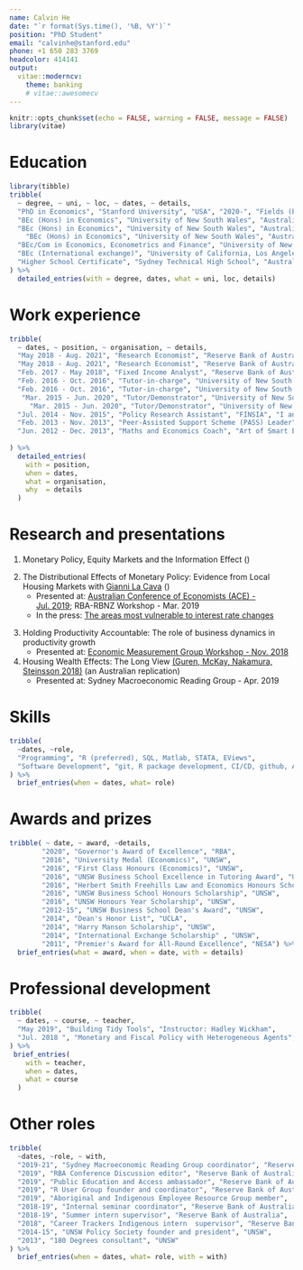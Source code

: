 ```yaml
---
name: Calvin He
date: "`r format(Sys.time(), '%B, %Y')`"
position: "PhD Student"
email: "calvinhe@stanford.edu"
phone: +1 650 283 3769
headcolor: 414141
output: 
  vitae::moderncv:
    theme: banking
    # vitae::awesomecv
---
```

```r
knitr::opts_chunk$set(echo = FALSE, warning = FALSE, message = FALSE)
library(vitae)
```

# Education
```r
library(tibble)
tribble(
  ~ degree, ~ uni, ~ loc, ~ dates, ~ details,
  "PhD in Economics", "Stanford University", "USA", "2020-", "Fields (Planned): Macroeconomics and Finance",
  "BEc (Hons) in Economics", "University of New South Wales", "Australia", "2016", "University Medal and First Class honours; WAM: 92.33",
  "BEc (Hons) in Economics", "University of New South Wales", "Australia", "2016", "Honours thesis: Sovereign Default Risk and the Fiscal Spending Multiplier",
    "BEc (Hons) in Economics", "University of New South Wales", "Australia", "2016", "Supervisors: Richard Holden, Mariano Kulish and James Morley",
  "BEc/Com in Economics, Econometrics and Finance", "University of New South Wales", "Australia", "2012 - 2015", "WAM: 89.11",
  "BEc (International exchange)", "University of California, Los Angeles", "USA", "Jan. - Jun. 2014", "GPA: 3.96",
  "Higher School Certificate", "Sydney Technical High School", "Australia", "2006 - 2011", "ATAR: 99.35"
) %>% 
  detailed_entries(with = degree, dates, what = uni, loc, details)
```

# Work experience
```r
tribble(
  ~ dates, ~ position, ~ organisation, ~ details,
  "May 2018 - Aug. 2021", "Research Economist", "Reserve Bank of Australia", "I undertake longer-term research on the Australian economy and monetary policy.",
  "May 2018 - Aug. 2021", "Research Economist", "Reserve Bank of Australia", "Research focus: monetary policy shocks and identification, heterogeneous effects of monetary policy, housing market dynamics, firm productivity and life-cycle, forecasting methods, and macrofinancial linkages.",
  "Feb. 2017 - May 2018", "Fixed Income Analyst", "Reserve Bank of Australia", "I worked in the Reserve Bank's Domestic Markets department, analysing fixed income activity in Australia or by Australian companies. This included daily monitoring of bond and derivative markets, and analytical work on long-term trends and relationships in securities pricing, issuance, and turnover.",
  "Feb. 2016 - Oct. 2016", "Tutor-in-charge", "University of New South Wales - School of Economics", "Managed a course with over 1,000 students and a team of over 20 tutors.",
  "Feb. 2016 - Oct. 2016", "Tutor-in-charge", "University of New South Wales - School of Economics", "Awarded the 2016 UNSW Business School Excellence in Tutoring Award.",
   "Mar. 2015 - Jun. 2020", "Tutor/Demonstrator", "University of New South Wales - School of Economics", "Tutor for Microeconomics 1 (Econ1101) - 2015 (S1 and S2), 2016 (S1 and S2), 2019 (T1 and T2).",
     "Mar. 2015 - Jun. 2020", "Tutor/Demonstrator", "University of New South Wales - School of Economics", "Student satisfaction: 92%.",
  "Jul. 2014 - Nov. 2015", "Policy Research Assistant", "FINSIA", "I analysed and produced policy strategies on issues relating to the financial services sector such as superannuation, tax reform and financial advice.",
  "Feb. 2013 - Nov. 2013", "Peer-Assisted Support Scheme (PASS) Leader", "University of New South Wales - School of Economics" , "With various PASS leaders, I communicated and delivered content to students for an introductory statistics course in a workshop setting.",
  "Jun. 2012 - Dec. 2013", "Maths and Economics Coach", "Art of Smart Education", "I privately coached high school students, ranging from years 8 to 12, in maths and/or economics."
  
) %>% 
  detailed_entries(
    with = position, 
    when = dates,
    what = organisation,
    why  = details
  )
```

# Research and presentations
1. Monetary Policy, Equity Markets and the Information Effect ([\textcolor{blue}{RBA Research Discussion Paper 2021-04)}](https://www.rba.gov.au/publications/rdp/2021/2021-04.html))

\quad \textit{Abstract: Central banks analyse copious amounts of information to assess the economic outlook to then set monetary policy. So, could changes in monetary policy reveal some additional information about the economic outlook to the public? This channel is known as the ‘information effect’. The information effect posits that, in addition to the usual effects of monetary policy, agents interpret an interest rate increase as signalling some additional positive economic information. This effect, if strong enough, could then lead to dynamics where an increase in interest rates causes an expansion in economic activity.}\par
\quad \textit{I evaluate whether the information effect can be detected in Australia through the lens of equity markets. I find that, contrary to the predictions of the information effect, a surprise monetary tightening from a monetary policy announcement causes equity prices to fall. I also show that this response in equity prices is, at least in part, driven by downward adjustments in expected earnings growth. These responses are consistent with conventional views of the effects of monetary policy. However, looking beyond monetary policy announcements yields some evidence that an information effect could be present through other forms of Reserve Bank of Australia (RBA) communication. I find speeches delivered by the RBA Governor generate responses in equity prices and earnings forecasts consistent with the information effect. But this result appears to be the exception rather than the rule. For most monetary policy communication, at least in equity markets, the information effect is not an important channel of monetary policy.}

2. The Distributional Effects of Monetary Policy: Evidence from Local Housing Markets with [Gianni La Cava](https://www.linkedin.com/in/gianni-la-cava-55271a35?originalSubdomain=au) ([\textcolor{blue}{RBA Research Discussion Paper 2020-02}](https://www.rba.gov.au/publications/rdp/2020/2020-02.html))
    * Presented at: [Australian Conference of Economists (ACE) - Jul. 2019](https://www.ace2019.org.au/); RBA-RBNZ Workshop - Mar. 2019 
    * In the press: [The areas most vulnerable to interest rate changes](https://www.smh.com.au/business/the-economy/the-areas-most-vulnerable-to-interest-rate-changes-20190715-p527gf.html)
  
\quad \textit{Abstract: We document that the effect of monetary policy on housing prices varies substantially by local housing market. We show that this heterogeneity across local housing markets can be partly explained by variation in housing supply conditions – housing prices are typically more sensitive to changes in interest rates in areas where land is more expensive. But other factors are important too. Specifically, we find the sensitivity is greater in areas where incomes are relatively high, households are more indebted and there are more investors. Taken together, this suggests that the state of the economy can affect the sensitivity of housing prices to monetary policy. We also directly explore how monetary policy affects housing wealth inequality. We find that housing prices in more expensive areas are more sensitive to changes in interest rates than in cheaper areas. This suggests that lower interest rates increase housing wealth inequality, while higher rates do the opposite. However, these effects appear to be temporary.}
   
3. Holding Productivity Accountable: The role of business dynamics in productivity growth
    * Presented at: [Economic Measurement Group Workshop - Nov. 2018](https://www.business.unsw.edu.au/research-site/centreforappliedeconomicresearch-site/Documents/emg2018-3_CHe_Holding-Productivity-Accountable-UNSW-EMG-Workshop.pdf)
4.  Housing Wealth Effects: The Long View [(Guren, McKay, Nakamura, Steinsson 2018)](https://www.nber.org/papers/w24729) (an Australian replication)
    * Presented at: Sydney Macroeconomic Reading Group - Apr. 2019 

# Skills
```r
tribble(
  ~dates, ~role,
  "Programming", "R (preferred), SQL, Matlab, STATA, EViews",
  "Software Development", "git, R package development, CI/CD, github, Azure DevOps",
) %>% 
  brief_entries(when = dates, what= role)
```
<!-- # Work in Progress -->
# Awards and prizes
```r
tribble( ~ date, ~ award, ~details,
        "2020", "Governor's Award of Excellence", "RBA",
        "2016", "University Medal (Economics)", "UNSW",
        "2016", "First Class Honours (Economics)", "UNSW",
        "2016", "UNSW Business School Excellence in Tutoring Award", "UNSW",
        "2016", "Herbert Smith Freehills Law and Economics Honours Scholarship", "UNSW",
        "2016", "UNSW Business School Honours Scholarship", "UNSW",
        "2016", "UNSW Honours Year Scholarship", "UNSW",
        "2012-15", "UNSW Business School Dean's Award", "UNSW",
        "2014", "Dean's Honor List", "UCLA",
        "2014", "Harry Manson Scholarship", "UNSW",
        "2014", "International Exchange Scholarship" , "UNSW", 
        "2011", "Premier's Award for All-Round Excellence", "NESA") %>% 
  brief_entries(what = award, when = date, with = details)
```
# Professional development
```r
tribble(
  ~ dates, ~ course, ~ teacher,
  "May 2019", "Building Tidy Tools", "Instructor: Hadley Wickham",
  "Jul. 2018 ", "Monetary and Fiscal Policy with Heterogeneous Agents", "Instructor: Greg Kaplan"
) %>% 
 brief_entries(
    with = teacher, 
    when = dates,
    what = course
  )
```
# Other roles
```r
tribble(
  ~dates, ~role, ~ with,
  "2019-21", "Sydney Macroeconomic Reading Group coordinator", "Reserve Bank of Australia", 
  "2019", "RBA Conference Discussion editor", "Reserve Bank of Australia",
  "2019", "Public Education and Access ambassador", "Reserve Bank of Australia",
  "2019", "R User Group founder and coordinator", "Reserve Bank of Australia",
  "2019", "Aboriginal and Indigenous Employee Resource Group member",  "Reserve Bank of Australia",
  "2018-19", "Internal seminar coordinator", "Reserve Bank of Australia",
  "2018-19", "Summer intern supervisor", "Reserve Bank of Australia",
  "2018", "Career Trackers Indigenous intern  supervisor", "Reserve Bank of Australia",
  "2014-15", "UNSW Policy Society founder and president", "UNSW",
  "2013", "180 Degrees consultant", "UNSW"
) %>% 
  brief_entries(when = dates, what= role, with = with)

```

